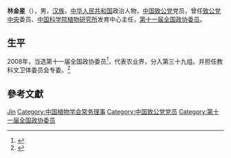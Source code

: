 '''林金星'''（{{bd|1961年||}}），男，[[汉族|汉族]]，[[中华人民共和国|中华人民共和国]]政治人物，[[中国致公党|中国致公党]]党员，曾任[[致公党中央|致公党中央]]委员、[[中国科学院植物研究所|中国科学院植物研究所]]发育中心主任，[[第十一届全国政协委员|第十一届全国政协委员]]。

== 生平 ==
2008年，当选第十一届全国政协委员<ref>{{cite news|title=第十一届全国政协委员名单|url=http://www.indaa.com.cn/zt/2009qglh/zxzs/200903/t20090303_127573.html|accessdate=2013-04-09|newspaper=新华社北京1月25日电 中国人民政治协商会议第十一届全国委员会委员名单(共2237人，2008年1月25日政协第十届全国委员会常务委员会第二十次会议通过)|date=2008-01-25|deadurl=yes|archiveurl=https://web.archive.org/web/20130928014403/http://www.indaa.com.cn/zt/2009qglh/zxzs/200903/t20090303_127573.html|archivedate=2013-09-28}}</ref>，代表农业界，分入第三十九组。并担任教科文卫体委员会专委。<ref>{{cite news|title=全国政协信息-林金星|url=http://www.cppcc.gov.cn/CMS/wylibary/showJcwyxtInfoWylibary.action?tabJcwyxt.guid=11W0013380&wytype=wjwy|accessdate=2013-04-11|newspaper=全国政协委员会|archive-date=2016-03-04|archive-url=https://web.archive.org/web/20160304195938/http://www.cppcc.gov.cn/CMS/wylibary/showJcwyxtInfoWylibary.action?tabJcwyxt.guid=11W0013380&wytype=wjwy|dead-url=no}}</ref>

== 參考文獻 ==
{{reflist}}

{{Navboxes
| title  = 林金星在[[中国植物学会|中国植物学会]]的职务
| list1  =
{{中国植物学会第十四届理事会}}
{{中国植物学会第十五届理事会}}
{{中国植物学会第十六届理事会}}
}}

{{Authority control}}

{{DEFAULTSORT:Lin}}
[[Category:林姓|Jin]]
[[Category:中国植物学会常务理事|Category:中国植物学会常务理事]]
[[Category:中国致公党党员|Category:中国致公党党员]]
[[Category:第十一届全国政协委员|Category:第十一届全国政协委员]]


{{中国政治人物小作品}}